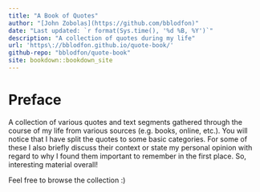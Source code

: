 ```yaml
---
title: "A Book of Quotes"
author: "[John Zobolas](https://github.com/bblodfon)"
date: "Last updated: `r format(Sys.time(), '%d %B, %Y')`"
description: "A collection of quotes during my life"
url: 'https\://bblodfon.github.io/quote-book/'
github-repo: "bblodfon/quote-book"
site: bookdown::bookdown_site
---
```


# Preface {-}

A collection of various quotes and text segments gathered through the course of my life from various sources (e.g. books, online, etc.).
You will notice that I have split the quotes to some basic categories.
For some of these I also briefly discuss their context or state my personal opinion with regard to why I found them important to remember in the first place.
So, interesting material overall!

Feel free to browse the collection :)

